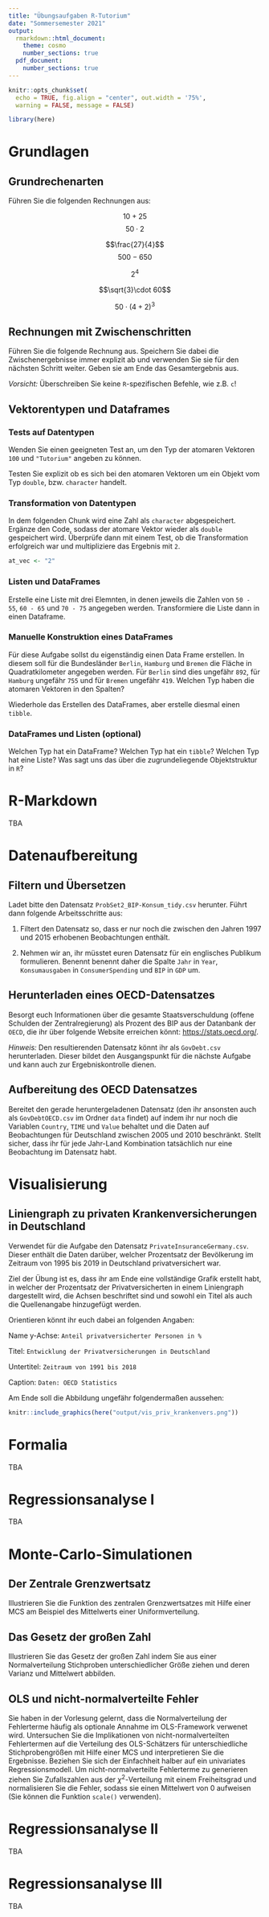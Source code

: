 ```yaml
---
title: "Übungsaufgaben R-Tutorium"
date: "Sommersemester 2021"
output:
  rmarkdown::html_document:
    theme: cosmo
    number_sections: true
  pdf_document: 
    number_sections: true
---
```


```r
knitr::opts_chunk$set(
  echo = TRUE, fig.align = "center", out.width = '75%', 
  warning = FALSE, message = FALSE)
```

```r
library(here)
```


# Grundlagen

## Grundrechenarten

Führen Sie die folgenden Rechnungen aus:

$$10+25$$
$$50\cdot 2$$

$$\frac{27}{4}$$
$$500-650$$

$$2^4$$

$$\sqrt{3}\cdot 60$$

$$50 \cdot (4+2)^3$$

## Rechnungen mit Zwischenschritten

Führen Sie die folgende Rechnung aus. Speichern Sie dabei die Zwischenergebnisse
immer explizit ab und verwenden Sie sie für den nächsten Schritt weiter.
Geben sie am Ende das Gesamtergebnis aus.

\begin{align*}
a &= 10 + 25\\
b &= a \cdot 40\\
c &= b - 100\\
d &= c \cdot 3\\
e &= \sqrt{d}\\
f &= \frac{e}{1000}\\
g &= f^3
\end{align*}

*Vorsicht:* Überschreiben Sie keine `R`-spezifischen Befehle, wie z.B. `c`!

## Vektorentypen und Dataframes

### Tests auf Datentypen

Wenden Sie einen geeigneten Test an, um den Typ der atomaren Vektoren `100` und 
`"Tutorium"` angeben zu können.

Testen Sie explizit ob es sich bei den atomaren Vektoren um ein Objekt vom Typ
`double`, bzw. `character` handelt.

### Transformation von Datentypen

In dem folgenden Chunk wird eine Zahl als `character` abgespeichert. Ergänze 
den Code, sodass der atomare Vektor wieder als `double` gespeichert wird.
Überprüfe dann mit einem Test, ob die Transformation erfolgreich war und 
multipliziere das Ergebnis mit `2`.

```r
at_vec <- "2"
```


### Listen und DataFrames

Erstelle eine Liste mit drei Elemnten, in denen jeweils die Zahlen von
`50 - 55`, `60 - 65` und `70 - 75` angegeben werden. Transformiere
die Liste dann in einen Dataframe.

### Manuelle Konstruktion eines DataFrames

Für diese Aufgabe sollst du eigenständig einen Data Frame erstellen. In diesem
soll für die Bundesländer `Berlin`, `Hamburg` und `Bremen` die Fläche in 
Quadratkilometer angegeben werden. Für `Berlin` sind dies ungefähr `892`,
für `Hamburg` ungefähr `755` und für `Bremen` ungefähr `419`.
Welchen Typ haben die atomaren Vektoren in den Spalten?

Wiederhole das Erstellen des DataFrames, aber erstelle diesmal einen 
`tibble`.

### DataFrames und Listen (optional)

Welchen Typ hat ein DataFrame? Welchen Typ hat ein `tibble`? 
Welchen Typ hat eine Liste? Was sagt uns das
über die zugrundeliegende Objektstruktur in `R`?

# R-Markdown

TBA

# Datenaufbereitung

## Filtern und Übersetzen

Ladet bitte den Datensatz `ProbSet2_BIP-Konsum_tidy.csv` herunter. Führt dann
folgende Arbeitsschritte aus:

1. Filtert den Datensatz so, dass er nur noch die zwischen den Jahren 1997 und 
2015 erhobenen Beobachtungen enthält.

2. Nehmen wir an, ihr müsstet euren Datensatz für ein englisches Publikum
formulieren. Benennt benennt daher die Spalte `Jahr` in `Year`, 
`Konsumausgaben` in `ConsumerSpending` und `BIP` in `GDP` um.

## Herunterladen eines OECD-Datensatzes

Besorgt euch Informationen über die gesamte Staatsverschuldung 
(offene Schulden der Zentralregierung) als Prozent des BIP aus der Datanbank 
der `OECD`, die ihr über folgende Website erreichen könnt:
[https://stats.oecd.org/](https://stats.oecd.org/).

*Hinweis:* Den resultierenden Datensatz könnt ihr als `GovDebt.csv` herunterladen.
Dieser bildet den Ausgangspunkt für die nächste Aufgabe und kann auch zur
Ergebniskontrolle dienen.

## Aufbereitung des OECD Datensatzes

Bereitet den gerade heruntergeladenen Datensatz (den ihr ansonsten auch
als `GovDebtOECD.csv` im Ordner `data` findet) auf indem ihr nur noch die 
Variablen `Country`, `TIME` und `Value` behaltet und die Daten auf Beobachtungen 
für Deutschland zwischen 2005 und 2010 beschränkt. Stellt sicher, dass ihr für
jede Jahr-Land Kombination tatsächlich nur eine Beobachtung im Datensatz habt.

# Visualisierung

## Liniengraph zu privaten Krankenversicherungen in Deutschland

Verwendet für die Aufgabe den Datensatz `PrivateInsuranceGermany.csv`. Dieser
enthält die Daten darüber, welcher Prozentsatz der Bevölkerung im Zeitraum von
1995 bis 2019 in Deutschland privatversichert war.

Ziel der Übung ist es, dass ihr am Ende eine vollständige Grafik erstellt habt, 
in welcher der Prozentsatz der Privatversicherten in einem Liniengraph
dargestellt wird, die Achsen beschriftet sind und sowohl ein Titel als auch
die Quellenangabe hinzugefügt werden.

Orientieren könnt ihr euch dabei an folgenden Angaben:

Name y-Achse: `Anteil privatversicherter Personen in %`

Titel: `Entwicklung der Privatversicherungen in Deutschland`

Untertitel: `Zeitraum von 1991 bis 2018`

Caption: `Daten: OECD Statistics`

Am Ende soll die Abbildung ungefähr folgendermaßen aussehen:

```r
knitr::include_graphics(here("output/vis_priv_krankenvers.png"))
```


# Formalia

TBA

# Regressionsanalyse I

TBA

# Monte-Carlo-Simulationen

## Der Zentrale Grenzwertsatz

Illustrieren Sie die Funktion des zentralen Grenzwertsatzes mit Hilfe einer
MCS am Beispiel des Mittelwerts einer Uniformverteilung.

## Das Gesetz der großen Zahl

Illustrieren Sie das Gesetz der großen Zahl indem Sie aus einer Normalverteilung
Stichproben unterschiedlicher Größe ziehen und deren Varianz und Mittelwert
abbilden.

## OLS und nicht-normalverteilte Fehler

Sie haben in der Vorlesung gelernt, dass die Normalverteilung der 
Fehlerterme häufig als optionale Annahme im OLS-Framework verwenet wird.
Untersuchen Sie die Implikationen von nicht-normalverteilten Fehlertermen
auf die Verteilung des OLS-Schätzers für unterschiedliche Stichprobengrößen
mit Hilfe einer MCS und interpretieren Sie die Ergebnisse.
Beziehen Sie sich der Einfachheit halber auf ein univariates Regressionsmodell.
Um nicht-normalverteilte Fehlerterme zu generieren ziehen Sie Zufallszahlen aus
der $\chi^2$-Verteilung mit einem Freiheitsgrad und normalisieren Sie die 
Fehler, sodass sie einen Mittelwert von $0$ aufweisen (Sie können die
Funktion `scale()` verwenden).

# Regressionsanalyse II

TBA

# Regressionsanalyse III

TBA